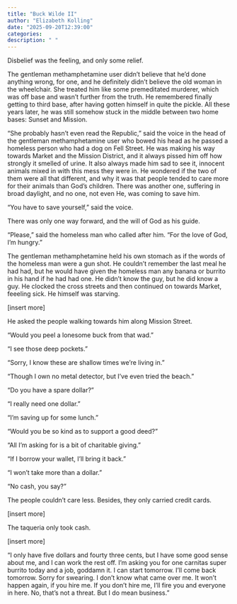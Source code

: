 ```yaml
---
title: "Buck Wilde II"
author: "Elizabeth Kolling"
date: "2025-09-20T12:39:00"
categories: 
description: " "
---
```



Disbelief was the feeling, and only some relief. 

The gentleman methamphetamine user didn’t believe that he’d done anything wrong, for one, and he definitely didn’t believe the old woman in the wheelchair. She treated him like some premeditated murderer, which was off base and wasn't further from the truth. He remembered finally getting to third base, after having gotten himself in quite the pickle. All these years later, he was still somehow stuck in the middle between two home bases: Sunset and Mission.

“She probably hasn’t even read the Republic,” said the voice in the head of the gentleman methamphetamine user who bowed his head as he passed a homeless person who had a dog on Fell Street. He was making his way towards Market and the Mission District, and it always pissed him off how strongly it smelled of urine. It also always made him sad to see it, innocent animals mixed in with this mess they were in. He wondered if the two of them were all that different, and why it was that people tended to care more for their animals than God’s children. There was another one,  suffering in broad daylight, and no one, not even He, was coming to save him. 

“You have to save yourself,” said the voice.

There was only one way forward, and the will of God as his guide. 

“Please,” said the homeless man who called after him. “For the love of God, I’m hungry.”

The gentleman methamphetamine held his own stomach as if the words of the homeless man were a gun shot. He couldn’t remember the last meal he had had, but he would have given the homeless man any banana or burrito in his hand if he had had one. He didn’t know the guy, but he did know a guy. He clocked the cross streets and then continued on towards Market, feeeling sick. He himself was starving.

[insert more]

He asked the people walking towards him along Mission Street. 

"Would you peel a lonesome buck from that wad." 

"I see those deep pockets."

"Sorry, I know these are shallow times we're living in." 

"Though I own no metal detector, but I've even tried the beach." 

"Do you have a spare dollar?"

"I really need one dollar."

"I'm saving up for some lunch."

"Would you be so kind as to support a good deed?"

"All I'm asking for is a bit of charitable giving."

"If I borrow your wallet, I'll bring it back."

"I won't take more than a dollar."

"No cash, you say?"

The people couldn't care less. Besides, they only carried credit cards. 

[insert more]

The taqueria only took cash.

[insert more]

"I only have five dollars and fourty three cents, but I have some good sense about me, and I can work the rest off. I'm asking you for one carnitas super burrito today and a job, goddamn it. I can start tomorrow. I'll come back tomorrow. Sorry for swearing. I don't know what came over me. It won't happen again, if you hire me. If you don't hire me, I'll fire you and everyone in here. No, that's not a threat. But I do mean business."  
